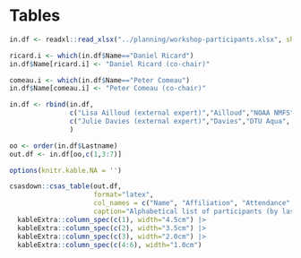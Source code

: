 \clearpage
# Tables

```r

in.df <- readxl::read_xlsx("../planning/workshop-participants.xlsx", sheet = "attendance", skip=1)

ricard.i <- which(in.df$Name=="Daniel Ricard")
in.df$Name[ricard.i] <- "Daniel Ricard (co-chair)"

comeau.i <- which(in.df$Name=="Peter Comeau")
in.df$Name[comeau.i] <- "Peter Comeau (co-chair)"

in.df <- rbind(in.df,
               c("Lisa Ailloud (external expert)","Ailloud","NOAA NMFS", "Virtual","","","$\\checkmark$"),
               c("Julie Davies (external expert)","Davies","DTU Aqua", "Virtual","$\\checkmark$","$\\checkmark$","$\\checkmark$")
               )

oo <- order(in.df$Lastname)
out.df <- in.df[oo,c(1,3:7)]

options(knitr.kable.NA = '')

csasdown::csas_table(out.df, 
                     format="latex",
                     col_names = c("Name", "Affiliation", "Attendance", "Day 1", "Day 2", "Day 3"),
                     caption="Alphabetical list of participants (by last name) to the TESA worskhop on best practices in age estimation. Particpants from Fisheries and Oceans Canada (DFO) are identified by their region (GLF is the Gulf Region, MAR is the Maritimes Region, NL is the Newfoundland and Labrador Region, OP is Ontario and Prairie Region, ARC is the Arctic Region, PAC is the Pacific Region and QUE is the Québec Region.).") |>
  kableExtra::column_spec(c(1), width="4.5cm") |>
  kableExtra::column_spec(c(2), width="3.5cm") |>
  kableExtra::column_spec(c(3), width="2.0cm") |>
  kableExtra::column_spec(c(4:6), width="1.0cm")
```

\clearpage

\begin{table}
\caption{List of presentations given at the TESA workshop on best practices in age estimation.}\label{tab:talks}
\begin{tabular}{p{5.5cm}p{7cm}p{2.5cm}}
Presenter(s) & Presentation title & Link to slides \\
\toprule
\multicolumn{2}{l}{\bfseries{Day 1}}\\
Peter Comeau & Fish age determination - Some of the basics  & \link{https://github.com/TESA-workshops/ageing-best-practices-2023/blob/main/sessions/Ageing\%20Workshop\%20Comeau.pptx}{Power Point file} \\

Julie Davies & How do we coordinate QA of age reading practices across laboratories, when the common goal is to provide age data for stock assessment purposes? & \link{https://github.com/TESA-workshops/ageing-best-practices-2023/blob/main/sessions/QA-for-stock-assessment.pdf}{PDF file} \\

Stephen Wischniowski & Sclerochronology Laboratory  & \link{https://github.com/TESA-workshops/ageing-best-practices-2023/blob/main/sessions/SCL_TESA-2023-Stephen-Day1.pdf}{PDF file} \\

Kim Emond and Hélène Dionne & Age determination of Atlantic Herring in the Québec region & \link{}{Power Point file} \\

Sylvie Robichaud and Karen Robertson & Age determination of Atlantic Herring in the Gulf region & \link{https://github.com/TESA-workshops/ageing-best-practices-2023/blob/main/sessions/Age\%20determination\%20of\%20Atlantic\%20Herring\%20in\%20the\%20Gulf.pptx}{Power Point file} \\

Tania Davignon-Burton & Reconciling dreams, expectations and reality in a production ageing environment & \link{https://github.com/TESA-workshops/ageing-best-practices-2023/blob/main/sessions/Reconciling\%20dreams\%2C\%20expectations\%20and\%20reality\%20in\%20a.pptx}{Power Point file} \\

Tracey Loewen and Rick Wastle & Otolith microchemistry, difficult-to-age marine species, element marking in otoliths & \link{https://github.com/TESA-workshops/ageing-best-practices-2023/blob/main/sessions/TESA-Age-Workshop_Loewen2023.pdf}{PDF file} \\


\midrule
\multicolumn{2}{l}{\bfseries{Day 2}}\\

Julie Davies & SmartDots – a tool created by the users for the users & \link{https://github.com/TESA-workshops/ageing-best-practices-2023/blob/main/sessions/SmartDots\%E2\%80\%93a-tool-created-by-the-users-for-the-users.pdf}{PDF file} \\

Karen Robertson, Isabelle Forest and Sylvie Robichaud & Taking good pictures of otoliths, and annotating them in SmartDots & \link{https://github.com/TESA-workshops/ageing-best-practices-2023/blob/main/sessions/Taking\%20Good\%20Pictures\%2C\%20annotating\%20in\%20Smartdots.pptx}{Power Point file} \\

\midrule
\multicolumn{2}{l}{\bfseries{Day 3}}\\

Andrea Perreault & Impacts of ignoring length-stratified sampling design & \link{https://github.com/TESA-workshops/ageing-best-practices-2023/blob/main/sessions/Perreault_length_stratified_sampling.pptx}{Power Point file} \\

Lisa Ailloud & Analyses of ageing data / A general theory of age-length keys & \link{https://github.com/TESA-workshops/ageing-best-practices-2023/blob/main/sessions/AilloudALK_sent20230130.pptx}{Power Point file} \\

Kim Emond and Hélène Dionne & Catch-at-age of commercial herring landings and numbers-at-age from acoustics surveys &  \link{https://github.com/TESA-workshops/ageing-best-practices-2023/blob/main/sessions/TESA_workshop_CAA_Feb2-Kim-Emond.pdf}{PDF file} \\

Chris Corriveau and Ellie Weise & Developing aging clocks for fish using DNA methylation & \link{https://github.com/TESA-workshops/ageing-best-practices-2023/blob/main/sessions/TESA\%20presentation_2023-DNA-methylation-Ellie-and-Chris.pptx}{Power Point file} \\

\bottomrule
\end{tabular}
\end{table}

\clearpage

